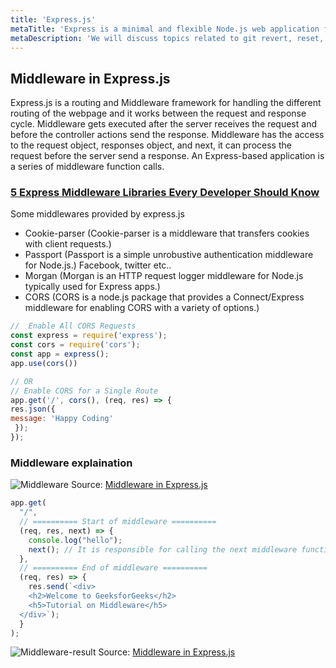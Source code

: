 ```yaml
---
title: 'Express.js'
metaTitle: 'Express is a minimal and flexible Node.js web application framework that provides a robust set of features for web and mobile applications.'
metaDescription: 'We will discuss topics related to git revert, reset, rebase, stash, fetch, pull, push and merge.'
---
```



## Middleware in Express.js

Express.js is a routing and Middleware framework for handling the different routing of the webpage and it works between the request and response cycle. Middleware gets executed after the server receives the request and before the controller actions send the response. Middleware has the access to the request object, responses object, and next, it can process the request before the server send a response. An Express-based application is a series of middleware function calls.

### [5 Express Middleware Libraries Every Developer Should Know](https://blog.bitsrc.io/5-express-middleware-libraries-every-developer-should-know-94e2728f7503)
Some middlewares provided by express.js
- Cookie-parser (Cookie-parser is a middleware that transfers cookies with client requests.)
- Passport (Passport is a simple unrobustive authentication middleware for Node.js.) Facebook, twitter etc..
- Morgan (Morgan is an HTTP request logger middleware for Node.js typically used for Express apps.)
- CORS (CORS is a node.js package that provides a Connect/Express middleware for enabling CORS with a variety of options.)

 
```javascript 
//  Enable All CORS Requests
const express = require('express'); 
const cors = require('cors');
const app = express();
app.use(cors())  

// OR
// Enable CORS for a Single Route
app.get('/', cors(), (req, res) => {     
res.json({         
message: 'Happy Coding'    
 }); 
});
```

### Middleware explaination
![Middleware](/img/software-development/programming/nodejs/MiddlewareChaining.png)
Source: [Middleware in Express.js](https://www.geeksforgeeks.org/middleware-in-express-js/)

```javascript
app.get(
  "/",
  // ========== Start of middleware ==========
  (req, res, next) => {  
    console.log("hello");
    next(); // It is responsible for calling the next middleware function if there is one.
  },
  // ========== End of middleware ==========
  (req, res) => {
    res.send(`<div>
    <h2>Welcome to GeeksforGeeks</h2>
    <h5>Tutorial on Middleware</h5>
  </div>`);
  }
);
```
![Middleware-result](/img/software-development/programming/nodejs/middleware-result.png)
Source: [Middleware in Express.js](https://www.geeksforgeeks.org/middleware-in-express-js/)

